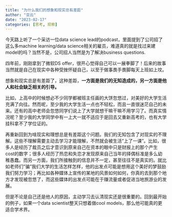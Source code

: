 ```yaml
---
title: "为什么我们的想象和现实总有差距"
author: "亚云"
date: "2023-02-17"
categories: [思考, 观察]
---
```


今天路上听了一个采访一位data science lead的podcast，里面提到了公司招了这么多machine learning/data science相关的雇员，难道真的就是找过来建model的吗？当然不是，公司招人当然是为了解决business questions. 

四年前，刚刚拿到了微软DS offer，很开心觉得自己可以一展拳脚了！后来的故事当然就是自己在现实中各种受挫怀疑自己，以至于做事畏手畏脚每天上班如上坟。

想象和现实总是有差距了，这种差距，**一方面是我们的无知造成的，另一方面是他人和社会缺乏相关的引导。**

比如，上高中的时候想必不少同学都被班主任画的大饼忽悠过，对美好的大学生活充满了向往。然而呢，至少我的大学生活一点也不轻松，而且一直很迷茫自己的未来。还有的高中老师会忽悠同学们说上了大学就想干嘛干嘛不用学习了。而真实情况呢？至少我的大学同学中有一上大一就不适应于是回去又重新高考的，也有大学挂科拿不了学位证的。

再重新回到为啥现实和理想总是有差距这个问题。我们的无知包含了对现实的不理解。这些不理解需要主动去学习才能理解，不然就会被生活"上了一课"。比如，很多人是经历了裁员之后才意识到原来自己在资本的眼中只是财报上的那个产生cost的数字；很多人经历了热恋和失恋才发现原来自己当年的择偶标准是多么幼稚愚蠢。而另一方面，我们所接触到的信息并不一定，甚至往往不是真实的。就比如老师们"骗"我们大学的生活怎样怎样，他的出发点可能是想用这个美好的梦鼓励我们努力学习；再比如各种媒体上宣传的某地的风景如何如何，你真的去到那个地方才发现被忽悠了，而这些媒体的出发点可能在于赚流量或者促进当地旅游业的发展。

但是不论是自己还是他人的原因，主动学习去认清现实还是很重要的。回到最开始的例子，如果一个data scientist整天只想着做cool models，那么他可能真的更适合学术界。
